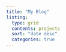 ```yaml
---
title: "My Blog"
listing:
  type: grid
  contents: projects
  sort: "date desc"
  categories: true
---
```

